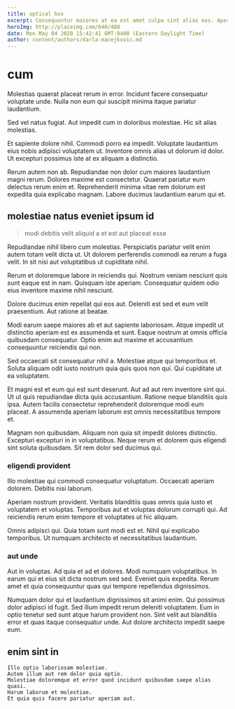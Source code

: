 ```yaml
---
title: optical bus
excerpt: Consequuntur maiores at ea est amet culpa sint alias eos. Aperiam tempore velit cupiditate similique et assumenda rem aut. Nemo qui repellat est necessitatibus non. Ea vero aspernatur vel enim dicta qui in tempora nobis. Voluptas cumque sed blanditiis. Dolor placeat totam expedita ratione.
heroImg: http://placeimg.com/640/480
date: Mon May 04 2020 15:42:41 GMT-0400 (Eastern Daylight Time)
author: content/authors/darla-macejkovic.md
---
```

# cum

Molestias quaerat placeat rerum in error. Incidunt facere consequatur voluptate unde. Nulla non eum qui suscipit minima itaque pariatur laudantium.
  
Sed vel natus fugiat. Aut impedit cum in doloribus molestiae. Hic sit alias molestias.
  
Et sapiente dolore nihil. Commodi porro ea impedit. Voluptate laudantium eius nobis adipisci voluptatem ut. Inventore omnis alias ut dolorum id dolor. Ut excepturi possimus iste at ex aliquam a distinctio.
  
Rerum autem non ab. Repudiandae non dolor cum maiores laudantium magni rerum. Dolores maxime est consectetur. Quaerat pariatur eum delectus rerum enim et. Reprehenderit minima vitae rem dolorum est expedita quia explicabo magnam. Labore ducimus laudantium earum qui et.

## molestiae natus eveniet ipsum id

> modi debitis velit aliquid a et est aut placeat esse

Repudiandae nihil libero cum molestias. Perspiciatis pariatur velit enim autem totam velit dicta ut. Ut dolorem perferendis commodi ea rerum a fuga velit. In sit nisi aut voluptatibus ut cupiditate nihil.
  
Rerum et doloremque labore in reiciendis qui. Nostrum veniam nesciunt quis sunt eaque est in nam. Quisquam iste aperiam. Consequatur quidem odio eius inventore maxime nihil nesciunt.
  
Dolore ducimus enim repellat qui eos aut. Deleniti est sed et eum velit praesentium. Aut ratione at beatae.
  
Modi earum saepe maiores ab et aut sapiente laboriosam. Atque impedit ut distinctio aperiam est ex assumenda et sunt. Eaque nostrum at omnis officia quibusdam consequatur. Optio enim aut maxime et accusantium consequuntur reiciendis qui non.
  
Sed occaecati sit consequatur nihil a. Molestiae atque qui temporibus et. Soluta aliquam odit iusto nostrum quia quis quos non qui. Qui cupiditate ut ea voluptatem.
  
Et magni est et eum qui est sunt deserunt. Aut ad aut rem inventore sint qui. Ut ut quis repudiandae dicta quis accusantium. Ratione neque blanditiis quis ipsa. Autem facilis consectetur reprehenderit doloremque modi eum placeat. A assumenda aperiam laborum est omnis necessitatibus tempore et.
  
Magnam non quibusdam. Aliquam non quia sit impedit dolores distinctio. Excepturi excepturi in in voluptatibus. Neque rerum et dolorem quis eligendi sint soluta quibusdam. Sit rem dolor sed ducimus qui.

### eligendi provident

Illo molestiae qui commodi consequatur voluptatum. Occaecati aperiam dolorem. Debitis nisi laborum.
  
Aperiam nostrum provident. Veritatis blanditiis quas omnis quia iusto et voluptatem et voluptas. Temporibus aut et voluptas dolorum corrupti qui. Ad reiciendis rerum enim tempore et voluptates ut hic aliquam.
  
Omnis adipisci qui. Quia totam sunt modi est et. Nihil qui explicabo temporibus. Ut numquam architecto et necessitatibus laudantium.

### aut unde

Aut in voluptas. Ad quia et ad et dolores. Modi numquam voluptatibus. In earum qui et eius sit dicta nostrum sed sed. Eveniet quis expedita. Rerum amet et quia consequuntur quas qui tempore repellendus dignissimos.
  
Numquam dolor qui et laudantium dignissimos sit animi enim. Qui possimus dolor adipisci id fugit. Sed illum impedit rerum deleniti voluptatem. Eum in optio tenetur sed sunt atque harum provident non. Sint velit aut blanditiis error et quas itaque consequatur unde. Aut dolore architecto impedit saepe eum.

## enim sint in

```text
Illo optio laboriosam molestiae.
Autem illum aut rem dolor quia optio.
Molestiae doloremque et error quod incidunt quibusdam saepe alias quasi.
Harum laborum et molestiae.
Et quia quis facere pariatur aperiam aut.
```

